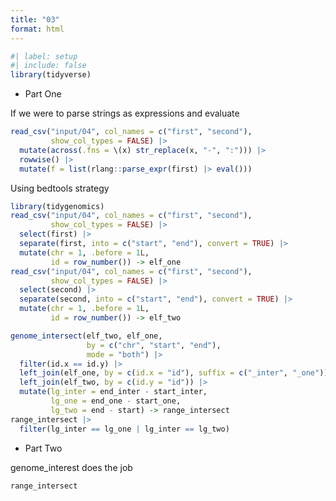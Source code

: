 ```yaml
---
title: "03"
format: html
---
```



```r
#| label: setup
#| include: false
library(tidyverse)
```

- Part One

If we were to parse strings as expressions and evaluate

```r
read_csv("input/04", col_names = c("first", "second"),
         show_col_types = FALSE) |> 
  mutate(across(.fns = \(x) str_replace(x, "-", ":"))) |> 
  rowwise() |> 
  mutate(f = list(rlang::parse_expr(first) |> eval()))
```
Using bedtools strategy

```r
library(tidygenomics)
read_csv("input/04", col_names = c("first", "second"),
         show_col_types = FALSE) |> 
  select(first) |> 
  separate(first, into = c("start", "end"), convert = TRUE) |>
  mutate(chr = 1, .before = 1L, 
         id = row_number()) -> elf_one
read_csv("input/04", col_names = c("first", "second"),
         show_col_types = FALSE) |> 
  select(second) |> 
  separate(second, into = c("start", "end"), convert = TRUE) |>
  mutate(chr = 1, .before = 1L,
         id = row_number()) -> elf_two

genome_intersect(elf_two, elf_one, 
                 by = c("chr", "start", "end"),
                 mode = "both") |> 
  filter(id.x == id.y) |> 
  left_join(elf_one, by = c(id.x = "id"), suffix = c("_inter", "_one")) |> 
  left_join(elf_two, by = c(id.y = "id")) |> 
  mutate(lg_inter = end_inter - start_inter,
         lg_one = end_one - start_one,
         lg_two = end - start) -> range_intersect
range_intersect |> 
  filter(lg_inter == lg_one | lg_inter == lg_two)
```


- Part Two

genome_interest does the job

```r
range_intersect
```



